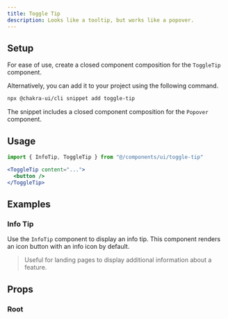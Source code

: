 ```yaml
---
title: Toggle Tip
description: Looks like a tooltip, but works like a popover.
---
```


<ExampleTabs name="toggle-tip-basic" />

## Setup

For ease of use, create a closed component composition for the `ToggleTip`
component.

<SnippetCode name="toggle-tip" />

Alternatively, you can add it to your project using the following command.

```sh
npx @chakra-ui/cli snippet add toggle-tip
```

The snippet includes a closed component composition for the `Popover` component.

## Usage

```jsx
import { InfoTip, ToggleTip } from "@/components/ui/toggle-tip"
```

```jsx
<ToggleTip content="...">
  <button />
</ToggleTip>
```

## Examples

### Info Tip

Use the `InfoTip` component to display an info tip. This component renders an
icon button with an info icon by default.

> Useful for landing pages to display additional information about a feature.

<ExampleTabs name="toggle-tip-info-tip" />

## Props

### Root

<PropTable component="Popover" part="Root" />
